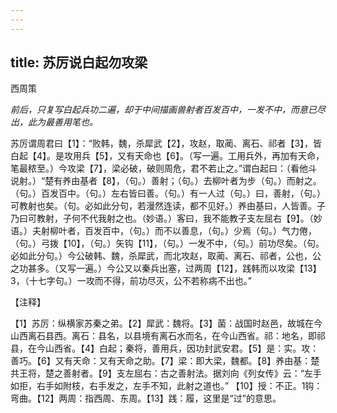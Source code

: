 ```yaml
---
---
---
```

title: 苏厉说白起勿攻梁
---



西周策

*前后，只复写白起兵功二遍，却于中间描画兽射者百发百中，一发不中，而意已尽出，此为最善用笔也。*

苏厉谓周君曰【1】：“败韩，魏，杀犀武【2】，攻赵，取蔺、离石、祁者【3】，皆白起【4】。是攻用兵【5】，又有天命也【6】。（写一遍。工用兵外，再加有天命，笔最秾至。）今攻梁【7】，梁必破，破则周危，君不若止之。”谓白起曰：（看他斗说射。）“楚有养由基者【8】，（句。）善射；（句。）去柳叶者为步（句。）而射之。（句。）百发百中。（句。）左右皆曰善。（句。）有一人过（句。）曰，善射，（句。）可教射也矣。（句。必如此分句，若漫然连读，都不见好。）养由基曰，人皆善。子乃曰可教射，子何不代我射之也。（妙语。）客曰，我不能教子支左屈右【9】。（妙语。）夫射柳叶者，百发百中，（句。）而不以善息，（句。）少焉（句。）气力倦，（句。）弓拨【10】，（句。）矢钩【11】，（句。）一发不中，（句。）前功尽矣。（句。必如此分句。）今公破韩、魏，杀犀武，而北攻赵，取蔺、离石、祁者，公也，公之功甚多。（又写一遍。）今公又以秦兵出塞，过两周【12】，践韩而以攻梁【13】3，（十七字句。）一攻而不得，前功尽灭，公不若称病不出也。”

【注释】

【1】苏厉：纵横家苏秦之弟。【2】犀武：魏将。【3】菌：战国时赵邑，故城在今山西离石县西。离石：县名，以县境有离石水而名，在今山西省。祁：地名，即祁县，在今山西省。【4】白起；秦将，善用兵，因功封武安君。【5】是：实。攻：善巧。【6】又有天命：又有天命之助。【7】梁：即大梁，魏都。【8】养由基：楚共王将，楚之善射者。【9】支左屈右：古之善射法。据刘向《列女传》云：“左手如拒，右手如附枝，右手发之，左手不知，此射之道也。”
【10】授：不正。1钩：弯曲。【12】两周：指西周、东周。【13】践：履，这里是“过”的意思。